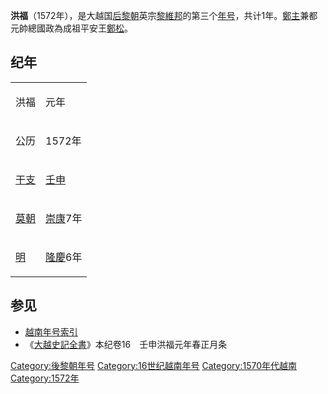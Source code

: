 {{Eranamebox|年号=洪福
|起讫时间= 1572年
|政权= [[后黎朝|后黎朝]]
|帝王= 世宗[[黎維潭|黎維潭]]
|历时= 1年
|timeline=
|说明=
}}
'''洪福'''（1572年），是大越国[[后黎朝|后黎朝]]英宗[[黎維邦|黎維邦]]的第三个[[年号|年号]]，共计1年。[[鄭主|鄭主]]兼都元帥總國政為成祖平安王[[鄭松|鄭松]]。

==纪年==

{| class="wikitable" style="background-color:#ffffff;text-align:center"
|- style="background-color:#cccccc;font-weight:bold"
|洪福||元年
|- 
|公历||1572年
|- 
|[[干支|干支]]||[[壬申|壬申]]
|-
|[[莫朝|莫朝]]||[[崇康|崇康]]7年
|-
|[[明|明]]||[[隆庆_(明朝)|隆慶]]6年

|}

==参见==
*[[越南年号索引|越南年号索引]]
*《[[大越史記全書|大越史記全書]]》本纪卷16　壬申洪福元年春正月条  

{{年号|[[正治_(越南)|正治]]|[[越南年号索引|越南后黎朝年号]]|[[嘉泰_(黎世宗)|嘉泰]]}}
{{越南年號}}
[[Category:後黎朝年号|Category:後黎朝年号]]
[[Category:16世纪越南年号|Category:16世纪越南年号]]
[[Category:1570年代越南|Category:1570年代越南]]
[[Category:1572年|Category:1572年]]
